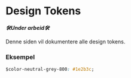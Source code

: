 
<Meta title="Designsystem/Tokens" />

# Design Tokens

**_🛠Under arbeid🛠_**

Denne siden vil dokumentere alle design tokens.

### Eksempel

```css
$color-neutral-grey-800: #1e2b3c;
```
